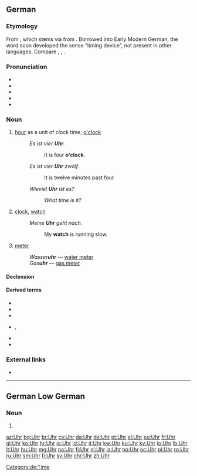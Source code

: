 ==German==

===Etymology===
From {{etyl|gml|de}} {{term|ūre|lang=gml}}, which stems via {{etyl|dum|de}} from {{etyl|la|de}} {{term|hōra||hour|lang=la}}. Borrowed into Early Modern German, the word soon developed the sense “timing device”, not present in other languages. Compare {{etyl|nl|-}} {{term|uur|lang=nl}}, {{etyl|en|-}} {{term|hour|lang=en}}, {{etyl|fr|-}} {{term|heure|lang=fr}}.

===Pronunciation===
* {{IPA|/ʔuːɐ̯/|lang=de}}
* {{audio|De-Uhr.ogg|audio (Germany)|lang=de}}
* {{audio|De-at-Uhr.ogg|audio (Austria)|lang=de}}
* {{homophones|lang=de|ur-|Ur}}
* {{rhymes|uːɐ̯|lang=de}}

===Noun===
{{de-noun|f||Uhren}}

# {{lb|de|invariable}} [[hour]] as a unit of clock time; [[o'clock]]
#: ''Es ist vier '''Uhr'''.''
#:: It is four '''o'clock'''.
#: ''Es ist vier '''Uhr''' zwölf.''
#:: It is twelve minutes past four.
#: ''Wieviel '''Uhr''' ist es?''
#:: ''What time is it?''
# [[clock]], [[watch]] {{gloss|timing device}}
#: ''Meine '''Uhr''' geht nach.''
#:: My '''watch''' is running slow.
# {{context|in compounds|lang=de}} [[meter]] {{gloss|a kind of measuring instrument, typically for water and gas consumption}}
#: ''Wasser'''uhr''''' — [[water meter]]
#: ''Gas'''uhr''''' — [[gas meter]]

====Declension====
{{de-decl-noun-f|en}}

====Derived terms====
{{der-top}}
* {{l|de|Kirchturmuhr|gloss=church tower clock}}
* {{l|de|Kontrolluhr}}
* {{l|de|rund um die Uhr|gloss=around the clock, 24/7}}
{{der-mid}}
* {{l|de|Stechuhr}}, {{l|de|Stempeluhr|gloss=time clock, punch clock}}
* {{l|de|Uhrmacher|gloss=clockmaker, watchmaker, horologist}}
* {{l|de|Uhrwerk|gloss=clockwork}}
{{der-bottom}}

===External links===
* {{R:Duden}}

----

==German Low German==

===Noun===
{{nds-de-noun|g=n}}

# {{alternative spelling of|Ur|lang=nds-de}}

[[Category:de:Time]]

[[az:Uhr]]
[[bg:Uhr]]
[[br:Uhr]]
[[cs:Uhr]]
[[da:Uhr]]
[[de:Uhr]]
[[et:Uhr]]
[[el:Uhr]]
[[eu:Uhr]]
[[fr:Uhr]]
[[gl:Uhr]]
[[ko:Uhr]]
[[hr:Uhr]]
[[io:Uhr]]
[[id:Uhr]]
[[it:Uhr]]
[[kw:Uhr]]
[[ku:Uhr]]
[[ky:Uhr]]
[[lo:Uhr]]
[[lb:Uhr]]
[[lt:Uhr]]
[[hu:Uhr]]
[[mg:Uhr]]
[[na:Uhr]]
[[fj:Uhr]]
[[nl:Uhr]]
[[ja:Uhr]]
[[no:Uhr]]
[[oc:Uhr]]
[[pl:Uhr]]
[[ro:Uhr]]
[[ru:Uhr]]
[[sm:Uhr]]
[[fi:Uhr]]
[[sv:Uhr]]
[[chr:Uhr]]
[[zh:Uhr]]